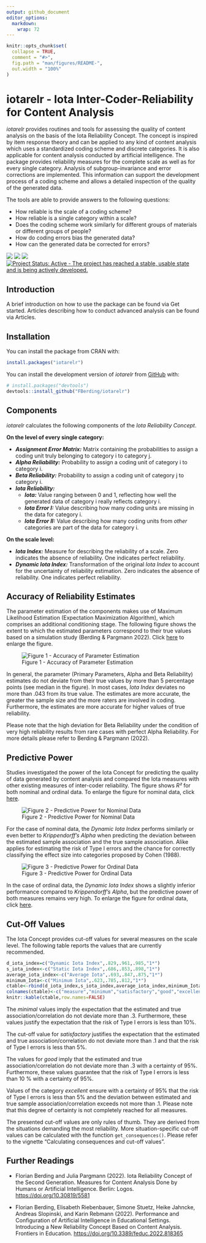 ```yaml
---
output: github_document
editor_options: 
  markdown: 
    wrap: 72
---
```


<!-- README.md is generated from README.Rmd. Please edit that file -->

```r
knitr::opts_chunk$set(
  collapse = TRUE,
  comment = "#>",
  fig.path = "man/figures/README-",
  out.width = "100%"
)
```

# iotarelr - Iota Inter-Coder-Reliability for Content Analysis

*iotarelr* provides routines and tools for assessing the quality of
content analysis on the basis of the Iota Reliability Concept. The
concept is inspired by item response theory and can be applied to any
kind of content analysis which uses a standardized coding scheme and
discrete categories. It is also applicable for content analysis
conducted by artificial intelligence. The package provides
reliability measures for the complete scale as well as for every single
category. Analysis of subgroup-invariance and error corrections are
implemented. This information can support the development process of a
coding scheme and allows a detailed inspection of the quality of the generated 
data.

The tools are able to provide answers to the following questions:

-   How reliable is the scale of a coding scheme? 
-   How reliable is a single category within a scale? 
-   Does the coding scheme work similarly for different groups of
    materials or different groups of people? 
-   How do coding errors bias the generated data? 
-   How can the generated data be corrected for errors? 

<!-- badges: start -->

[![](https://www.r-pkg.org/badges/version/iotarelr?color=green)](https://cran.r-project.org/package=iotarelr)
[![](http://cranlogs.r-pkg.org/badges/grand-total/iotarelr)](https://cran.r-project.org/package=iotarelr)
[![](https://img.shields.io/badge/devel%20version-0.1.2-green.svg)](https://github.com/fberding/iotarelr)
[![Project Status: Active - The project has reached a stable, usable
state and is being actively
developed.](https://www.repostatus.org/badges/latest/active.svg)](https://www.repostatus.org/#active)

<!-- badges: end -->

## Introduction

A brief introduction on how to use the package can be found via Get
started. Articles describing how to conduct advanced
analysis can be found via Articles.

## Installation

You can install the package from CRAN with:
``` r
install.packages("iotarelr")
```

You can install the development version of *iotarelr* from
[GitHub](https://github.com/) with:

``` r
# install.packages("devtools")
devtools::install_github("FBerding/iotarelr")
```

## Components

*iotarelr* calculates the following components of the *Iota Reliability
Concept*.

**On the level of every single category:**

-   ***Assignment Error Matrix:*** Matrix containing the probabilities
    to assign a coding unit truly belonging to category i to category j.
-   ***Alpha Reliability:*** Probability to assign a coding unit of
    category i to category i.
-   ***Beta Reliability:*** Probability to assign a coding unit of
    category j to category i.
-   ***Iota Reliability:***
    -   ***Iota:*** Value ranging between 0 and 1, reflecting how well
        the generated data of category i really reflects category i.
    -   ***Iota Error I:*** Value describing how many coding
        units are missing in the data for category i.
    -   ***Iota Error II:*** Value describing how many coding
        units from *other* categories are part of the data for category i.

**On the scale level:**

-   ***Iota Index:*** Measure for describing the reliability of a scale.
    Zero indicates the absence of reliability. One indicates perfect
    reliability.
-   ***Dynamic Iota Index:*** Transformation of the original *Iota
    Index* to account for the uncertainty of reliability estimation.
    Zero indicates the absence of reliability. One indicates perfect
    reliability.

## Accuracy of Reliability Estimates

The parameter estimation of the components makes use of Maximum Likelihood
Estimation (Expectation Maximization Algorithm), which comprises an
additional conditioning stage. The following figure shows the extent to
which the estimated parameters correspond to their true values based on
a simulation study (Berding & Pargmann 2022). Click
[here](docs/reference/figures/README-accuracy.png) to enlarge the figure.

![Figure 1 - Accuracy of Parameter Estimation](man/figures/README-accuracy.png) 

In general, the parameter
(Primary Parameters, Alpha and Beta Reliability) estimates do not
deviate from their true values by more than 5 percentage points  (see median
in the figure). In most cases, *Iota Index* deviates no more than .043
from its true value. The estimates are more accurate, the greater the
sample size and the more raters are involved in coding. Furthermore,
the estimates are more accurate for higher values of true reliability.

Please note that the high deviation for Beta Reliability under the condition of 
very high reliability results from rare cases with perfect Alpha Reliability. 
For more details please refer to Berding & Pargmann (2022).

## Predictive Power

Studies investigated the power of the Iota Concept for predicting the
quality of data generated by content analysis and compared the Iota
measures with other existing measures of inter-coder reliability. The
figure shows *R²* for both nominal and ordinal data. To enlarge the figure
for nominal data, click
[here](docs/reference/figures/README-pred_power_nominal.png).

![Figure 2 - Predictive Power for Nominal Data](man/figures/README-pred_power_nominal.png)

For the case of nominal data, the *Dynamic Iota Index* performs similarly or even better to *Krippendorff's Alpha* when predicting the deviation
between the estimated sample association and the true sample
association. Alike applies for estimating the risk of Type I errors
and the chance for correctly classifying the effect size into categories
proposed by Cohen (1988).

![Figure 3 - Predictive Power for Ordinal Data](man/figures/README-pred_power_ordinal.png)

In the case of ordinal data, the *Dynamic Iota Index* shows a slightly
inferior performance compared to *Krippendorff's Alpha*, but the predictive power
of both measures remains very high. To enlarge the figure for ordinal data,
click [here](docs/reference/figures/README-pred_power_ordinal.png).

## Cut-Off Values

The Iota Concept provides cut-off values for several measures on the scale
level. The following table reports the values that are currently recommended.

```r
d_iota_index=c("Dynamic Iota Index",.829,.961,.985,"1*")
s_iota_index<-c("Static Iota Index",.686,.853,.898,"1*")
average_iota_index<-c("Average Iota",.693,.847,.875,"1*")
minimum_Iota<-c("Minimum Iota",.623,.785,.812,"1*")
ctable<-rbind(d_iota_index,s_iota_index,average_iota_index,minimum_Iota)
colnames(ctable)<-c("measure","minimum","satisfactory","good","excellent")
knitr::kable(ctable,row.names=FALSE)
```

The *minimal* values imply the expectation that the estimated and true
association/correlation do not deviate more than .3. Furthermore, these
values justify the expectation that the risk of Type I errors is less
than 10%.

The cut-off value for *satisfactory* justifies the expectation that the
estimated and true association/correlation do not deviate more than .1
and that the risk of Type I errors is less than 5%.

The values for *good* imply that the estimated and true
association/correlation do not deviate more than .3 with a certainty of
95%. Furthermore, these values guarantee that the risk of Type I errors
is less than 10 % with a certainty of 95%.

Values of the category *excellent* ensure with a certainty of 95% that
the risk of Type I errors is less than 5% and the deviation between
estimated and true sample association/correlation exceeds not more than
.1. Please note that this degree of certainty is not completely reached
for all measures.

The presented cut-off values are only rules of thumb. They are derived
from the situations demanding the most reliability. More situation-specific
cut-off values can be calculated with the function `get_consequences()`.
Please refer to the vignette "Calculating consequences and cut-off
values".

## Further Readings
-   Florian Berding and Julia Pargmann (2022). Iota Reliability Concept
    of the Second Generation. Measures for Content Analysis Done by
    Humans or Artificial Intelligence. Berlin: Logos.
    <https://doi.org/10.30819/5581>
    
-   Florian Berding, Elisabeth Riebenbauer, Simone Stuetz, Heike
    Jahncke, Andreas Slopinski, and Karin Rebmann (2022). Performance and
    Configuration of Artificial Intelligence in Educational
    Settings. Introducing a New Reliability Concept Based on Content
    Analysis. Frontiers in Education.
    <https://doi.org/10.3389/feduc.2022.818365>
